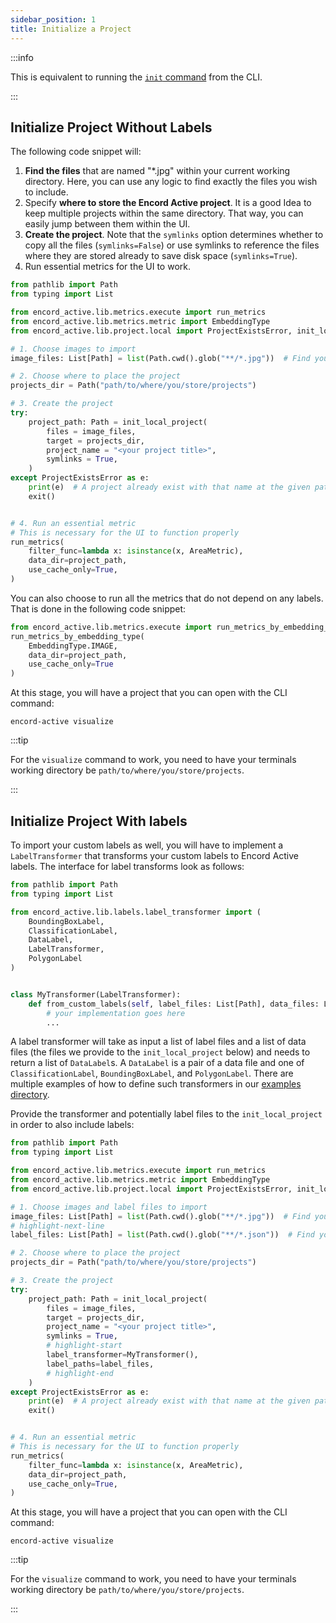 ```yaml
---
sidebar_position: 1
title: Initialize a Project
---
```


:::info

This is equivalent to running the [`init` command][init-docs] from the CLI.

:::

## Initialize Project Without Labels

The following code snippet will:

1. **Find the files** that are named "\*.jpg" within your current working directory. Here, you can use any logic to find exactly the files you wish to include.
2. Specify **where to store the Encord Active project**. It is a good Idea to keep multiple projects within the same directory. That way, you can easily jump between them within the UI.
3. **Create the project**. Note that the `symlinks` option determines whether to copy all the files (`symlinks=False`) or use symlinks to reference the files where they are stored already to save disk space (`symlinks=True`).
4. Run essential metrics for the UI to work.

```python title="Initialize project without labels"
from pathlib import Path
from typing import List

from encord_active.lib.metrics.execute import run_metrics
from encord_active.lib.metrics.metric import EmbeddingType
from encord_active.lib.project.local import ProjectExistsError, init_local_project

# 1. Choose images to import
image_files: List[Path] = list(Path.cwd().glob("**/*.jpg"))  # Find your image files

# 2. Choose where to place the project
projects_dir = Path("path/to/where/you/store/projects")

# 3. Create the project
try:
    project_path: Path = init_local_project(
        files = image_files,
        target = projects_dir,
        project_name = "<your project title>",
        symlinks = True,
    )
except ProjectExistsError as e:
    print(e)  # A project already exist with that name at the given path.
    exit()


# 4. Run an essential metric
# This is necessary for the UI to function properly
run_metrics(
    filter_func=lambda x: isinstance(x, AreaMetric),
    data_dir=project_path,
    use_cache_only=True,
)
```

You can also choose to run all the metrics that do not depend on any labels.
That is done in the following code snippet:

```python
from encord_active.lib.metrics.execute import run_metrics_by_embedding_type
run_metrics_by_embedding_type(
    EmbeddingType.IMAGE,
    data_dir=project_path,
    use_cache_only=True
)
```

At this stage, you will have a project that you can open with the CLI command:

```
encord-active visualize
```

:::tip

For the `visualize` command to work, you need to have your terminals working directory be `path/to/where/you/store/projects`.

:::

## Initialize Project With labels

To import your custom labels as well, you will have to implement a `LabelTransformer` that transforms your custom labels to Encord Active labels.
The interface for label transforms look as follows:

```python
from pathlib import Path
from typing import List

from encord_active.lib.labels.label_transformer import (
    BoundingBoxLabel,
    ClassificationLabel,
    DataLabel,
    LabelTransformer,
    PolygonLabel
)


class MyTransformer(LabelTransformer):
    def from_custom_labels(self, label_files: List[Path], data_files: List[Path]) -> List[DataLabel]:
        # your implementation goes here
        ...
```

A label transformer will take as input a list of label files and a list of data files (the files we provide to the `init_local_project` below) and needs to return a list of `DataLabel`s.
A `DataLabel` is a pair of a data file and one of `ClassificationLabel`, `BoundingBoxLabel`, and `PolygonLabel`.
There are multiple examples of how to define such transformers in our [examples directory][gh-transformer-examples].

Provide the transformer and potentially label files to the `init_local_project` in order to also include labels:

```python title="Initialize project with labels"
from pathlib import Path
from typing import List

from encord_active.lib.metrics.execute import run_metrics
from encord_active.lib.metrics.metric import EmbeddingType
from encord_active.lib.project.local import ProjectExistsError, init_local_project

# 1. Choose images and label files to import
image_files: List[Path] = list(Path.cwd().glob("**/*.jpg"))  # Find your image files
# highlight-next-line
label_files: List[Path] = list(Path.cwd().glob("**/*.json"))  # Find your label files

# 2. Choose where to place the project
projects_dir = Path("path/to/where/you/store/projects")

# 3. Create the project
try:
    project_path: Path = init_local_project(
        files = image_files,
        target = projects_dir,
        project_name = "<your project title>",
        symlinks = True,
        # highlight-start
        label_transformer=MyTransformer(),
        label_paths=label_files,
        # highlight-end
    )
except ProjectExistsError as e:
    print(e)  # A project already exist with that name at the given path.
    exit()


# 4. Run an essential metric
# This is necessary for the UI to function properly
run_metrics(
    filter_func=lambda x: isinstance(x, AreaMetric),
    data_dir=project_path,
    use_cache_only=True,
)
```

At this stage, you will have a project that you can open with the CLI command:

```
encord-active visualize
```

:::tip

For the `visualize` command to work, you need to have your terminals working directory be `path/to/where/you/store/projects`.

:::

[init-docs]: ../cli/initialising-project-from-image-directories
[gh-transformer-examples]: https://github.com/encord-team/encord-active/blob/main/examples/label-transformers
